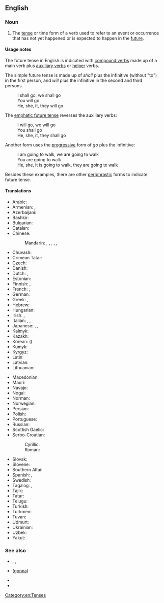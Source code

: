 {{also|future-tense}}
==English==

===Noun===
{{en-noun}}

# {{lb|en|grammar}} The [[tense]] or time form of a verb used to refer to an event or occurrence that has not yet happened or is expected to happen in the [[future]].

====Usage notes====
The future tense in English is indicated with [[compound verb]]s made up of a main verb plus [[auxiliary verb]]s or [[helper]] verbs.

The simple future tense is made up of ''shall'' plus the infinitive (without "to") in the first person, and ''will'' plus the infinitive in the second and third persons.
: I shall go, we shall go
: You will go
: He, she, it, they will go

The [[emphatic future tense]] reverses the auxiliary verbs:
: I will go, we will go
: You shall go
: He, she, it, they shall go

Another form uses the [[progressive]] form of ''go'' plus the infinitive:
: I am going to walk, we are going to walk
: You are going to walk
: He, she, it is going to walk, they are going to walk

Besides these examples, there are other [[periphrastic]] forms to indicate future tense.

====Translations====
{{trans-top|time form of a verb}}
* Arabic: {{t|ar|مُسْتَقْبَل|m}}
* Armenian: {{t+|hy|ապառնի}}, {{t+|hy|ապառնի ժամանակ}}
* Azerbaijani: {{t|az|gələcək zaman}}
* Bashkir: {{t|ba|киләсәк заман}}
* Bulgarian: {{t|bg|бъ̀деще вре́ме|c}}
* Catalan: {{t+|ca|futur|m}}
* Chinese:
*: Mandarin: {{t|cmn|將來時態}}, {{t|cmn|将来时态|tr=jiānglái shítài}}, {{t|cmn|將來時制}}, {{t|cmn|将来时制|tr=jiānglái shízhì}}, {{t|cmn|將來時}}, {{t|cmn|将来时|tr=jiāngláishí}}
* Chuvash: {{t|cv|пулас вӑхӑт|alt=пулас вăхăт}}
* Crimean Tatar: {{t|crh|kelecek zaman}}
* Czech: {{t|cs|budoucí čas}}
* Danish: {{t+|da|fremtid|c}}
* Dutch: {{t+|nl|toekomende tijd|m}}, {{t|nl|onvoltooid toekomstige tijd|m}}
* Estonian: {{t+|et|tulevik}}
* Finnish: {{t+|fi|futuuri}}, {{t+|fi|tuleva aika}}
* French: {{t+|fr|futur|m}}, {{t+|fr|futur simple|m}}
* German: {{t+|de|Futur|n}}
* Greek: {{t+|el|μέλλοντας|m}}, {{t+|el|μέλλων|m}}
* Hebrew: {{t+|he|עתיד|m|tr=atíd}}
* Hungarian: {{t+|hu|jövő idő}}
* Irish: {{t|ga|[[an]] [[aimsir fháistineach]]|f}}, {{t|ga|fáistineach|m}}
* Italian: {{t+|it|futuro|m}}, {{t+|it|futuro semplice|m}} {{q|referring to an action, a state, ... which is expected will be in progress or not yet started at the future time of reference}}, {{t+|it|futuro anteriore|m}} {{q|future perfect tense; referring to an action, a state, ... which is expected that will be finished/ended/completed at the future time of reference}}
* Japanese: {{t|ja|未来時制|tr=みらいじせい, mírai-jisei}}, {{t|ja|未来形|tr=みらいけい, míraikei}}, {{t+|ja|未来|tr=みらい, mírai}}
* Kalmyk: {{t|xal|ирх цаг}}
* Kazakh: {{t|kk|келер шақ}}
* Korean: {{t+|ko|미래 시제}} ({{t|ko|未來時制}})
* Kumyk: {{t|kum|гележек заман|tr=gelejek zaman}}
* Kyrgyz: {{t|ky|келер чак}}
* Latin: {{t+|la|futurum|n}}
* Latvian: {{t|lv|nākotnes laiks|m}}
* Lithuanian: {{t+|lt|būsimasis laikas}}
{{trans-mid}}
* Macedonian: {{t|mk|идно време|n}}
* Maori: {{t|mi|wāheke}}
* Navajo: {{t|nv|tʼahígo|sc=Latn}}
* Nogai: {{t|nog|келеек заман}}
* Norman: {{t|nrf|futur|m}}
* Norwegian: {{t|no|futurum|n}}
* Persian: {{t+|fa|آینده|tr=âyande}}
* Polish: {{t+|pl|czas przyszły|m}}
* Portuguese: {{t+|pt|futuro}}
* Russian: {{t+|ru|бу́дущее вре́мя|n}}
* Scottish Gaelic: {{t|gd|tràth teachdail|m}}
* Serbo-Croatian:
*: Cyrillic: {{t|sh|фу̀тӯр|m}}
*: Roman: {{t+|sh|fùtūr|m}}
* Slovak: {{t|sk|budúci čas|m}}
* Slovene: {{t|sl|prihodnjik|m}}
* Southern Altai: {{t|alt|келер ӧй}}
* Spanish: {{t+|es|futuro|m}}, {{t|es|tiempo futuro|m}}
* Swedish: {{t+|sv|futurum}}
* Tagalog: {{t|tl|panghinaharap}}, {{t|tl|magaganap}}
* Tajik: {{t+|tg|оянда}}
* Tatar: {{t|tt|киләчәк заман}}
* Telugu: {{t+|te|భవిష్యత్కాలము}}
* Turkish: {{t+|tr|gelecek zaman}}
* Turkmen: {{t|tk|geljek zaman}}
* Tuvan: {{t|tyv|келир үе}}
* Udmurt: {{t|udm|вуоно дыр}}
* Ukrainian: {{t|uk|майбу́тній час|m}}
* Uzbek: {{t|uz|kelasi zamon}}
* Yakut: {{t|sah|кэлэр кэм}}
{{trans-bottom}}

===See also===
* {{l|en|be}}, {{l|en|is}}, {{l|en|was}}
* {{l|en|going to}} ([[gonna]])
* {{l|en|shall}}
* {{l|en|will}}

[[Category:en:Tenses]]
